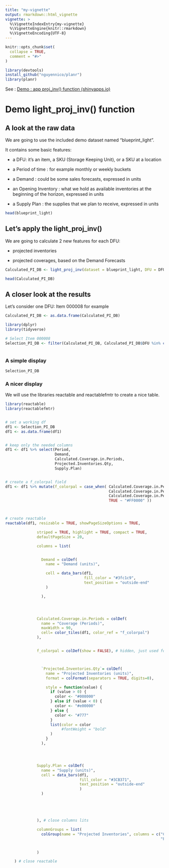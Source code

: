 ```yaml
---
title: "my-vignette"
output: rmarkdown::html_vignette
vignette: >
  %\VignetteIndexEntry{my-vignette}
  %\VignetteEngine{knitr::rmarkdown}
  %\VignetteEncoding{UTF-8}
---
```


```r
knitr::opts_chunk$set(
  collapse = TRUE,
  comment = "#>"
)
```

```r
library(devtools)
install_github("nguyennico/planr")
library(planr)
```

See : [Demo : app proj_inv() function (shinyapps.io)](https://niconguyen.shinyapps.io/Projected_Inventories/)

# Demo light_proj_inv() function

## A look at the raw data

We are going to use the included demo dataset named "blueprint_light".

It contains some basic features:

-   a DFU: it's an item, a SKU (Storage Keeping Unit), or a SKU at a location

-   a Period of time : for example monthly or weekly buckets

-   a Demand : could be some sales forecasts, expressed in units

-   an Opening Inventory : what we hold as available inventories at the beginning of the horizon, expressed in units

-   a Supply Plan : the supplies that we plan to receive, expressed in units

```r

head(blueprint_light)

```

## Let's apply the light_proj_inv()

We are going to calculate 2 new features for each DFU:

-   projected inventories

-   projected coverages, based on the Demand Forecasts

```r

Calculated_PI_DB <- light_proj_inv(dataset = blueprint_light, DFU = DFU, Period = Period, Demand =  Demand, Opening.Inventories = Opening.Inventories, Supply.Plan = Supply.Plan)

head(Calculated_PI_DB)

```

## A closer look at the results

Let's consider one DFU: Item 000008 for example

```r

Calculated_PI_DB <- as.data.frame(Calculated_PI_DB)

library(dplyr)
library(tidyverse)

# Select Item 000008
Selection_PI_DB <- filter(Calculated_PI_DB, Calculated_PI_DB$DFU %in% c("Item 000008"))



```

### A simple display

```r

Selection_PI_DB

```

### A nicer display

We will use the libraries reactable and reactablefmtr to create a nice table.

```r

library(reactable)
library(reactablefmtr)



```

```r

# set a working df
df1 <- Selection_PI_DB
df1 <- as.data.frame(df1)


# keep only the needed columns
df1 <- df1 %>% select(Period,
                      Demand,
                      Calculated.Coverage.in.Periods,
                      Projected.Inventories.Qty,
                      Supply.Plan)


# create a f_colorpal field
df1 <- df1 %>% mutate(f_colorpal = case_when( Calculated.Coverage.in.Periods > 8 ~ "#FFA500",
                                              Calculated.Coverage.in.Periods > 2 ~ "#32CD32",
                                              Calculated.Coverage.in.Periods > 0 ~ "#FFFF99",
                                              TRUE ~ "#FF0000" ))



# create reactable
reactable(df1, resizable = TRUE, showPageSizeOptions = TRUE,

              striped = TRUE, highlight = TRUE, compact = TRUE,
              defaultPageSize = 20,

              columns = list(


                Demand = colDef(
                  name = "Demand (units)",

                  cell = data_bars(df1,
                                   fill_color = "#3fc1c9",
                                   text_position = "outside-end"
                  )

                ),




              Calculated.Coverage.in.Periods = colDef(
                name = "Coverage (Periods)",
                maxWidth = 90,
                cell= color_tiles(df1, color_ref = "f_colorpal")
              ),


              f_colorpal = colDef(show = FALSE), # hidden, just used for the coverages



                `Projected.Inventories.Qty`= colDef(
                  name = "Projected Inventories (units)",
                  format = colFormat(separators = TRUE, digits=0),

                  style = function(value) {
                    if (value > 0) {
                      color <- "#008000"
                    } else if (value < 0) {
                      color <- "#e00000"
                    } else {
                      color <- "#777"
                    }
                    list(color = color
                         #fontWeight = "bold"
                    )
                  }
                ),




              Supply.Plan = colDef(
                name = "Supply (units)",
                cell = data_bars(df1,
                                 fill_color = "#3CB371",
                                 text_position = "outside-end"
                                 )
                )





              ), # close columns lits

              columnGroups = list(
                colGroup(name = "Projected Inventories", columns = c("Calculated.Coverage.in.Periods",
                                                                     "Projected.Inventories.Qty"))


              )

    ) # close reactable




```
